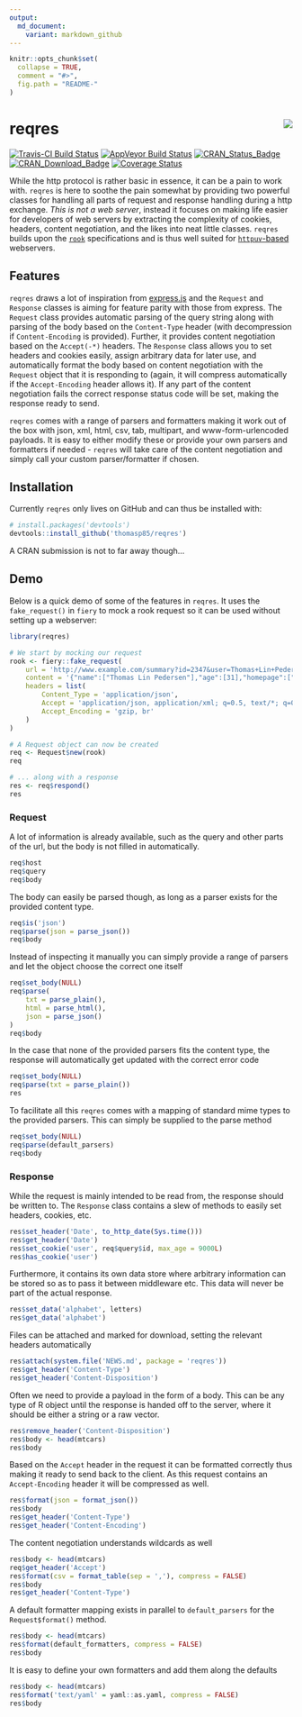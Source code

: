 ```yaml
---
output:
  md_document:
    variant: markdown_github
---
```


<!-- README.md is generated from README.Rmd. Please edit that file -->

```r
knitr::opts_chunk$set(
  collapse = TRUE,
  comment = "#>",
  fig.path = "README-"
)
```

# reqres <img src="man/figures/reqres_logo.png" align="right"/>

[![Travis-CI Build Status](https://travis-ci.org/thomasp85/reqres.svg?branch=master)](https://travis-ci.org/thomasp85/reqres)
[![AppVeyor Build Status](https://ci.appveyor.com/api/projects/status/github/thomasp85/reqres?branch=master&svg=true)](https://ci.appveyor.com/project/thomasp85/reqres)
[![CRAN_Status_Badge](http://www.r-pkg.org/badges/version-ago/reqres)](https://cran.r-project.org/package=reqres)
[![CRAN_Download_Badge](http://cranlogs.r-pkg.org/badges/reqres)](https://cran.r-project.org/package=reqres)
[![Coverage Status](https://img.shields.io/codecov/c/github/thomasp85/reqres/master.svg)](https://codecov.io/github/thomasp85/reqres?branch=master)

While the http protocol is rather basic in essence, it can be a pain to work 
with. `reqres` is here to soothe the pain somewhat by providing two powerful
classes for handling all parts of request and response handling during a http
exchange. *This is not a web server*, instead it focuses on making life easier
for developers of web servers by extracting the complexity of cookies, headers,
content negotiation, and the likes into neat little classes. `reqres` builds
upon the [`rook`](https://github.com/jeffreyhorner/Rook/blob/a5e45f751/README.md)
specifications and is thus well suited for 
[`httpuv`-based](https://github.com/rstudio/httpuv) webservers.

## Features
`reqres` draws a lot of inspiration from [express.js](https://expressjs.com) and
the `Request` and `Response` classes is aiming for feature parity with those 
from express. The `Request` class provides automatic parsing of the query string
along with parsing of the body based on the `Content-Type` header (with 
decompression if `Content-Encoding` is provided). Further, it provides content
negotiation based on the `Accept(-*)` headers. The `Response` class allows you
to set headers and cookies easily, assign arbitrary data for later use, and
automatically format the body based on content negotiation with the `Request`
object that it is responding to (again, it will compress automatically if the 
`Accept-Encoding` header allows it). If any part of the content negotiation 
fails the correct response status code will be set, making the response ready to
send.

`reqres` comes with a range of parsers and formatters making it work out of the 
box with json, xml, html, csv, tab, multipart, and www-form-urlencoded payloads.
It is easy to either modify these or provide your own parsers and formatters if
needed - `reqres` will take care of the content negotiation and simply call your
custom parser/formatter if chosen.

## Installation
Currently `reqres` only lives on GitHub and can thus be installed with:

```r
# install.packages('devtools')
devtools::install_github('thomasp85/reqres')
```

A CRAN submission is not to far away though...

## Demo
Below is a quick demo of some of the features in `reqres`. It uses the 
`fake_request()` in `fiery` to mock a rook request so it can be used without
setting up a webserver:

```r
library(reqres)

# We start by mocking our request
rook <- fiery::fake_request(
    url = 'http://www.example.com/summary?id=2347&user=Thomas+Lin+Pedersen',
    content = '{"name":["Thomas Lin Pedersen"],"age":[31],"homepage":["www.data-imaginist.com","www.github.com/thomasp85"]}',
    headers = list(
        Content_Type = 'application/json',
        Accept = 'application/json, application/xml; q=0.5, text/*; q=0.3',
        Accept_Encoding = 'gzip, br'
    )
)

# A Request object can now be created
req <- Request$new(rook)
req

# ... along with a response
res <- req$respond()
res
```

### Request
A lot of information is already available, such as the query and other parts of 
the url, but the body is not filled in automatically.

```r
req$host
req$query
req$body
```

The body can easily be parsed though, as long as a parser exists for the 
provided content type.

```r
req$is('json')
req$parse(json = parse_json())
req$body
```

Instead of inspecting it manually you can simply provide a range of parsers and
let the object choose the correct one itself

```r
req$set_body(NULL)
req$parse(
    txt = parse_plain(), 
    html = parse_html(), 
    json = parse_json()
)
req$body
```

In the case that none of the provided parsers fits the content type, the 
response will automatically get updated with the correct error code

```r
req$set_body(NULL)
req$parse(txt = parse_plain())
res
```

To facilitate all this `reqres` comes with a mapping of standard mime types to
the provided parsers. This can simply be supplied to the parse method

```r
req$set_body(NULL)
req$parse(default_parsers)
req$body
```

### Response
While the request is mainly intended to be read from, the response should be
written to. The `Response` class contains a slew of methods to easily set 
headers, cookies, etc.

```r
res$set_header('Date', to_http_date(Sys.time()))
res$get_header('Date')
res$set_cookie('user', req$query$id, max_age = 9000L)
res$has_cookie('user')
```

Furthermore, it contains its own data store where arbitrary information can be 
stored so as to pass it between middleware etc. This data will never be part of
the actual response.

```r
res$set_data('alphabet', letters)
res$get_data('alphabet')
```

Files can be attached and marked for download, setting the relevant headers
automatically

```r
res$attach(system.file('NEWS.md', package = 'reqres'))
res$get_header('Content-Type')
res$get_header('Content-Disposition')
```

Often we need to provide a payload in the form of a body. This can be any type
of R object until the response is handed off to the server, where it should be
either a string or a raw vector.

```r
res$remove_header('Content-Disposition')
res$body <- head(mtcars)
res$body
```

Based on the `Accept` header in the request it can be formatted correctly thus
making it ready to send back to the client. As this request contains an 
`Accept-Encoding` header it will be compressed as well.

```r
res$format(json = format_json())
res$body
res$get_header('Content-Type')
res$get_header('Content-Encoding')
```

The content negotiation understands wildcards as well

```r
res$body <- head(mtcars)
req$get_header('Accept')
res$format(csv = format_table(sep = ','), compress = FALSE)
res$body
res$get_header('Content-Type')
```

A default formatter mapping exists in parallel to `default_parsers` for the 
`Request$format()` method.

```r
res$body <- head(mtcars)
res$format(default_formatters, compress = FALSE)
res$body
```

It is easy to define your own formatters and add them along the defaults

```r
res$body <- head(mtcars)
res$format('text/yaml' = yaml::as.yaml, compress = FALSE)
res$body
```

